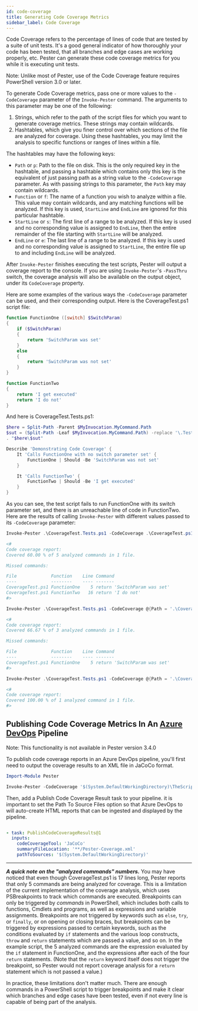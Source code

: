 ```yaml
---
id: code-coverage
title: Generating Code Coverage Metrics
sidebar_label: Code Coverage
---
```


Code Coverage refers to the percentage of lines of code that are tested by a suite of unit tests.  It's a good general indicator of how thoroughly your code has been tested, that all branches and edge cases are working properly, etc.  Pester can generate these code coverage metrics for you while it is executing unit tests.

Note:  Unlike most of Pester, use of the Code Coverage feature requires PowerShell version 3.0 or later.

To generate Code Coverage metrics, pass one or more values to the `-CodeCoverage` parameter of the `Invoke-Pester` command.  The arguments to this parameter may be one of the following:

1. Strings, which refer to the path of the script files for which you want to generate coverage metrics.  These strings may contain wildcards.
2. Hashtables, which give you finer control over which sections of the file are analyzed for coverage.  Using these hashtables, you may limit the analysis to specific functions or ranges of lines within a file.

The hashtables may have the following keys:

- `Path` or `p`:  Path to the file on disk.  This is the only required key in the hashtable, and passing a hashtable which contains only this key is the equivalent of just passing path as a string value to the `-CodeCoverage` parameter.  As with passing strings to this parameter, the `Path` key may contain wildcards.
- `Function` or `f`: The name of a function you wish to analyze within a file.  This value may contain wildcards, and any matching functions will be analyzed.  If this key is used, `StartLine` and `EndLine` are ignored for this particular hashtable.
- `StartLine` or `s`:  The first line of a range to be analyzed.  If this key is used and no corresponding value is assigned to `EndLine`, then the entire remainder of the file starting with `StartLine` will be analyzed.
- `EndLine` or `e`:  The last line of a range to be analyzed.  If this key is used and no corresponding value is assigned to `StartLine`, the entire file up to and including `EndLine` will be analyzed.

After `Invoke-Pester` finishes executing the test scripts, Pester will output a coverage report to the console.  If you are using `Invoke-Pester`'s `-PassThru` switch, the coverage analysis will also be available on the output object, under its `CodeCoverage` property.

Here are some examples of the various ways the `-CodeCoverage` parameter can be used, and their corresponding output.  Here is the CoverageTest.ps1 script file:

```powershell
function FunctionOne ([switch] $SwitchParam)
{
    if ($SwitchParam)
    {
        return 'SwitchParam was set'
    }
    else
    {
        return 'SwitchParam was not set'
    }
}

function FunctionTwo
{
    return 'I get executed'
    return 'I do not'
}
```

And here is CoverageTest.Tests.ps1:

```powershell
$here = Split-Path -Parent $MyInvocation.MyCommand.Path
$sut = (Split-Path -Leaf $MyInvocation.MyCommand.Path) -replace '\.Tests\.', '.'
. "$here\$sut"

Describe 'Demonstrating Code Coverage' {
    It 'Calls FunctionOne with no switch parameter set' {
        FunctionOne | Should -Be 'SwitchParam was not set'
    }

    It 'Calls FunctionTwo' {
        FunctionTwo | Should -Be 'I get executed'
    }
}
```

As you can see, the test script fails to run FunctionOne with its switch parameter set, and there is an unreachable line of code in FunctionTwo.  Here are the results of calling `Invoke-Pester` with different values passed to its `-CodeCoverage` parameter:

```powershell
Invoke-Pester .\CoverageTest.Tests.ps1 -CodeCoverage .\CoverageTest.ps1

<#
Code coverage report:
Covered 60.00 % of 5 analyzed commands in 1 file.

Missed commands:

File             Function    Line Command
----             --------    ---- -------
CoverageTest.ps1 FunctionOne    5 return 'SwitchParam was set'
CoverageTest.ps1 FunctionTwo   16 return 'I do not'
#>

Invoke-Pester .\CoverageTest.Tests.ps1 -CodeCoverage @{Path = '.\CoverageTest.ps1'; Function = 'FunctionOne' }

<#
Code coverage report:
Covered 66.67 % of 3 analyzed commands in 1 file.

Missed commands:

File             Function    Line Command
----             --------    ---- -------
CoverageTest.ps1 FunctionOne    5 return 'SwitchParam was set'
#>

Invoke-Pester .\CoverageTest.Tests.ps1 -CodeCoverage @{Path = '.\CoverageTest.ps1'; StartLine = 7; EndLine = 14 }

<#
Code coverage report:
Covered 100.00 % of 1 analyzed command in 1 file.
#>
```

## Publishing Code Coverage Metrics In An [Azure DevOps](https://azure.microsoft.com/en-us/solutions/devops/) Pipeline

Note: This functionality is not available in Pester version 3.4.0

To publish code coverage reports in an Azure DevOps pipeline, you'll first need to output the coverage results to an XML file in JaCoCo format.

```powershell
Import-Module Pester

Invoke-Pester -CodeCoverage '$(System.DefaultWorkingDirectory)\TheScript.ps1' -CodeCoverageOutputFile '$(System.DefaultWorkingDirectory)\Pester-Coverage.xml' -CodeCoverageOutputFileFormat JaCoCo
```

Then, add a Publish Code Coverage Result task to your pipeline. it is important to set the Path To Source Files option so that Azure DevOps to will auto-create HTML reports that can be ingested and displayed by the pipeline.

```yaml

- task: PublishCodeCoverageResults@1
  inputs:
    codeCoverageTool: 'JaCoCo'
    summaryFileLocation: '**/Pester-Coverage.xml'
    pathToSources: '$(System.DefaultWorkingDirectory)'
```
---

***A quick note on the "analyzed commands" numbers.***  You may have noticed that even though CoverageTest.ps1 is 17 lines long, Pester reports that only 5 commands are being analyzed for coverage.  This is a limitation of the current implementation of the coverage analysis, which uses PSBreakpoints to track which commands are executed.  Breakpoints can only be triggered by _commands_ in PowerShell, which includes both calls to functions, Cmdlets and programs, as well as expressions and variable assignments.  Breakpoints are not triggered by keywords such as `else`, `try`, or `finally`, or on opening or closing braces, but breakpoints can be triggered by expressions passed to certain keywords, such as the conditions evaluated by `if` statements and the various loop constructs, `throw` and `return` statements which are passed a value, and so on.  In the example script, the 5 analyzed commands are the expression evaluated by the `if` statement in FunctionOne, and the expressions after each of the four `return` statements.  (Note that the `return` keyword itself does not trigger the breakpoint, so Pester would not report coverage analysis for a `return` statement which is not passed a value.)

In practice, these limitations don't matter much.  There are enough commands in a PowerShell script to trigger breakpoints and make it clear which branches and edge cases have been tested, even if not every line is capable of being part of the analysis.
